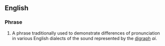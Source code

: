 ==English==
{{rfd}}
===Phrase===
{{infl|en|phrase|head=[[the|The]] [[rain]] [[in]] [[Spain]] [[fall]]s [[mainly]] [[in]] [[the]] [[plain]]}}

# {{dated}} A phrase traditionally used to demonstrate differences of pronunciation in various English dialects of the sound represented by the [[digraph]] ''ai''.